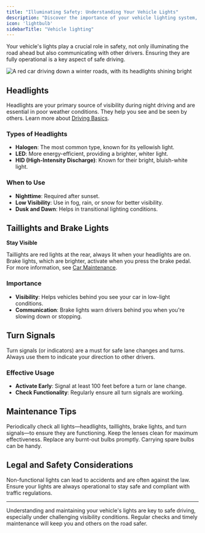 ```yaml
---
title: "Illuminating Safety: Understanding Your Vehicle Lights"
description: "Discover the importance of your vehicle lighting system, including headlights, taillights, brake lights, and turn signals. "
icon: 'lightbulb'
sidebarTitle: "Vehicle lighting"
---
```


Your vehicle's lights play a crucial role in safety, not only illuminating the road ahead but also communicating with other drivers. Ensuring they are fully operational is a key aspect of safe driving.

![A red car driving down a winter roads, with its headlights shining bright](https://driving-tests.org/wp-content/uploads/2023/12/car-headlights.jpg)

## Headlights

Headlights are your primary source of visibility during night driving and are essential in poor weather conditions. They help you see and be seen by others. Learn more about [Driving Basics](/start-driving/driving-basics/understanding-your-car).

### Types of Headlights

- **Halogen**: The most common type, known for its yellowish light.
- **LED**: More energy-efficient, providing a brighter, whiter light.
- **HID (High-Intensity Discharge)**: Known for their bright, bluish-white light.

### When to Use

- **Nighttime**: Required after sunset.
- **Low Visibility**: Use in fog, rain, or snow for better visibility.
- **Dusk and Dawn**: Helps in transitional lighting conditions.

## Taillights and Brake Lights
**Stay Visible**

Taillights are red lights at the rear, always lit when your headlights are on. Brake lights, which are brighter, activate when you press the brake pedal. For more information, see [Car Maintenance](/car-care/routine-maintenance).

### Importance

- **Visibility**: Helps vehicles behind you see your car in low-light conditions.
- **Communication**: Brake lights warn drivers behind you when you're slowing down or stopping.

## Turn Signals
Turn signals (or indicators) are a must for safe lane changes and turns. Always use them to indicate your direction to other drivers.

### Effective Usage

- **Activate Early**: Signal at least 100 feet before a turn or lane change.
- **Check Functionality**: Regularly ensure all turn signals are working.

## Maintenance Tips

<Steps>
  <Step title="Regular Checks">
    Periodically check all lights—headlights, taillights, brake lights, and turn signals—to ensure they are functioning.
  </Step>
  <Step title="Clean Lenses">
    Keep the lenses clean for maximum effectiveness.
  </Step>
  <Step title="Prompt Replacement">
    Replace any burnt-out bulbs promptly. Carrying spare bulbs can be handy.
  </Step>
</Steps>

## Legal and Safety Considerations
Non-functional lights can lead to accidents and are often against the law. Ensure your lights are always operational to stay safe and compliant with traffic regulations.

---

Understanding and maintaining your vehicle's lights are key to safe driving, especially under challenging visibility conditions. Regular checks and timely maintenance will keep you and others on the road safer.
